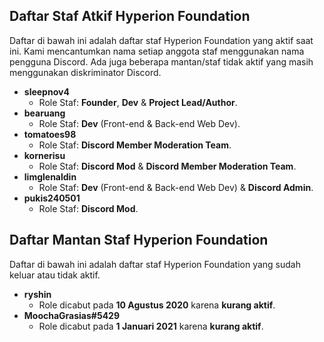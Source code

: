 ## Daftar Staf Atkif Hyperion Foundation
Daftar di bawah ini adalah daftar staf Hyperion Foundation yang aktif saat ini. Kami mencantumkan nama setiap anggota staf menggunakan nama pengguna Discord.
Ada juga beberapa mantan/staf tidak aktif yang masih menggunakan diskriminator Discord.

- **sleepnov4**
  - Role Staf: **Founder**, **Dev** & **Project Lead/Author**.
- **bearuang**
  - Role Staf: **Dev** (Front-end & Back-end Web Dev).
- **tomatoes98**
  - Role Staf: **Discord Member Moderation Team**.
- **kornerisu**
  - Role Staf: **Discord Mod** & **Discord Member Moderation Team**.
- **limglenaldin**
  - Role Staf: **Dev** (Front-end & Back-end Web Dev) & **Discord Admin**.
- **pukis240501**
  - Role Staf: **Discord Mod**.

## Daftar Mantan Staf Hyperion Foundation
Daftar di bawah ini adalah daftar staf Hyperion Foundation yang sudah keluar atau tidak aktif.

- **ryshin**
   - Role dicabut pada **10 Agustus 2020** karena **kurang aktif**.
- **MoochaGrasias#5429**
   - Role dicabut pada **1 Januari 2021** karena **kurang aktif**.
